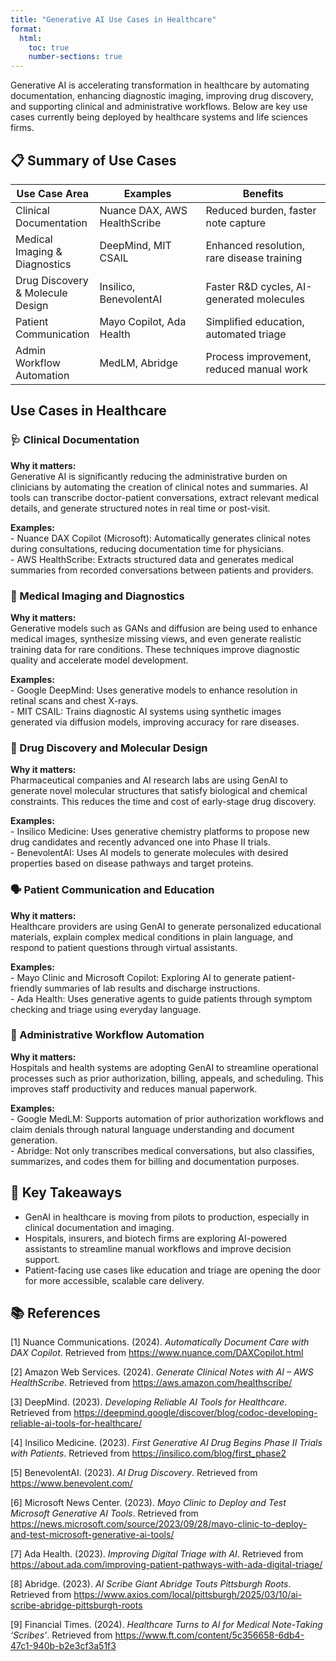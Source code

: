```yaml
---
title: "Generative AI Use Cases in Healthcare"
format:
  html:
    toc: true
    number-sections: true
---
```


Generative AI is accelerating transformation in healthcare by automating documentation, enhancing diagnostic imaging, improving drug discovery, and supporting clinical and administrative workflows. Below are key use cases currently being deployed by healthcare systems and life sciences firms.

## 📋 Summary of Use Cases

| Use Case Area             | Examples                          | Benefits                               |
|---------------------------|------------------------------------|------------------------------------------|
| Clinical Documentation    | Nuance DAX, AWS HealthScribe       | Reduced burden, faster note capture      |
| Medical Imaging & Diagnostics | DeepMind, MIT CSAIL              | Enhanced resolution, rare disease training|
| Drug Discovery & Molecule Design | Insilico, BenevolentAI       | Faster R&D cycles, AI-generated molecules |
| Patient Communication     | Mayo Copilot, Ada Health           | Simplified education, automated triage   |
| Admin Workflow Automation | MedLM, Abridge                     | Process improvement, reduced manual work |

## Use Cases in Healthcare

### 🩺 Clinical Documentation

::: {.callout appearance="simple" title=""}
**Why it matters:**  
Generative AI is significantly reducing the administrative burden on clinicians by automating the creation of clinical notes and summaries. AI tools can transcribe doctor-patient conversations, extract relevant medical details, and generate structured notes in real time or post-visit.
:::

**Examples:**  
- Nuance DAX Copilot (Microsoft): Automatically generates clinical notes during consultations, reducing documentation time for physicians.  
- AWS HealthScribe: Extracts structured data and generates medical summaries from recorded conversations between patients and providers.

### 🧠 Medical Imaging and Diagnostics

::: {.callout appearance="simple" title=""}
**Why it matters:**  
Generative models such as GANs and diffusion are being used to enhance medical images, synthesize missing views, and even generate realistic training data for rare conditions. These techniques improve diagnostic quality and accelerate model development.
:::

**Examples:**  
- Google DeepMind: Uses generative models to enhance resolution in retinal scans and chest X-rays.  
- MIT CSAIL: Trains diagnostic AI systems using synthetic images generated via diffusion models, improving accuracy for rare diseases.

### 💊 Drug Discovery and Molecular Design

::: {.callout appearance="simple" title=""}
**Why it matters:**  
Pharmaceutical companies and AI research labs are using GenAI to generate novel molecular structures that satisfy biological and chemical constraints. This reduces the time and cost of early-stage drug discovery.
:::

**Examples:**  
- Insilico Medicine: Uses generative chemistry platforms to propose new drug candidates and recently advanced one into Phase II trials.  
- BenevolentAI: Uses AI models to generate molecules with desired properties based on disease pathways and target proteins.

### 🗣️ Patient Communication and Education

::: {.callout appearance="simple" title=""}
**Why it matters:**  
Healthcare providers are using GenAI to generate personalized educational materials, explain complex medical conditions in plain language, and respond to patient questions through virtual assistants.
:::

**Examples:**  
- Mayo Clinic and Microsoft Copilot: Exploring AI to generate patient-friendly summaries of lab results and discharge instructions.  
- Ada Health: Uses generative agents to guide patients through symptom checking and triage using everyday language.

### 🏥 Administrative Workflow Automation

::: {.callout appearance="simple" title=""}
**Why it matters:**  
Hospitals and health systems are adopting GenAI to streamline operational processes such as prior authorization, billing, appeals, and scheduling. This improves staff productivity and reduces manual paperwork.
:::

**Examples:**  
- Google MedLM: Supports automation of prior authorization workflows and claim denials through natural language understanding and document generation.  
- Abridge: Not only transcribes medical conversations, but also classifies, summarizes, and codes them for billing and documentation purposes.

## 🧾 Key Takeaways

- GenAI in healthcare is moving from pilots to production, especially in clinical documentation and imaging.
- Hospitals, insurers, and biotech firms are exploring AI-powered assistants to streamline manual workflows and improve decision support.
- Patient-facing use cases like education and triage are opening the door for more accessible, scalable care delivery.

## 📚 References

[1] Nuance Communications. (2024). *Automatically Document Care with DAX Copilot*. Retrieved from [https://www.nuance.com/DAXCopilot.html](https://www.nuance.com/DAXCopilot.html)

[2] Amazon Web Services. (2024). *Generate Clinical Notes with AI – AWS HealthScribe*. Retrieved from [https://aws.amazon.com/healthscribe/](https://aws.amazon.com/healthscribe/)

[3] DeepMind. (2023). *Developing Reliable AI Tools for Healthcare*. Retrieved from [https://deepmind.google/discover/blog/codoc-developing-reliable-ai-tools-for-healthcare/](https://deepmind.google/discover/blog/codoc-developing-reliable-ai-tools-for-healthcare/)

[4] Insilico Medicine. (2023). *First Generative AI Drug Begins Phase II Trials with Patients*. Retrieved from [https://insilico.com/blog/first_phase2](https://insilico.com/blog/first_phase2)

[5] BenevolentAI. (2023). *AI Drug Discovery*. Retrieved from [https://www.benevolent.com/](https://www.benevolent.com/)

[6] Microsoft News Center. (2023). *Mayo Clinic to Deploy and Test Microsoft Generative AI Tools*. Retrieved from [https://news.microsoft.com/source/2023/09/28/mayo-clinic-to-deploy-and-test-microsoft-generative-ai-tools/](https://news.microsoft.com/source/2023/09/28/mayo-clinic-to-deploy-and-test-microsoft-generative-ai-tools/)

[7] Ada Health. (2023). *Improving Digital Triage with AI*. Retrieved from [https://about.ada.com/improving-patient-pathways-with-ada-digital-triage/](https://about.ada.com/improving-patient-pathways-with-ada-digital-triage/)

[8] Abridge. (2023). *AI Scribe Giant Abridge Touts Pittsburgh Roots*. Retrieved from [https://www.axios.com/local/pittsburgh/2025/03/10/ai-scribe-abridge-pittsburgh-roots](https://www.axios.com/local/pittsburgh/2025/03/10/ai-scribe-abridge-pittsburgh-roots)

[9] Financial Times. (2024). *Healthcare Turns to AI for Medical Note-Taking 'Scribes'*. Retrieved from [https://www.ft.com/content/5c356658-6db4-47c1-940b-b2e3cf3a51f3](https://www.ft.com/content/5c356658-6db4-47c1-940b-b2e3cf3a51f3)

